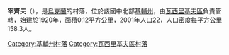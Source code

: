 {{coord|50|16|43|N|30|21|33|E|scale:30000|display=title}}

'''宰齊夫'''（{{lang-uk|Зайців}}），是[[烏克蘭|烏克蘭]]的村落，位於該國中北部[[基輔州|基輔州]]，由[[瓦西里基夫區|瓦西里基夫區]]負責管轄，始建於1920年，面積0.12平方公里，2001年人口22，人口密度每平方公里158.3人。

{{DEFAULTSORT:Зайців}}
[[Category:基輔州村落|Category:基輔州村落]]
[[Category:瓦西里基夫區村落|Category:瓦西里基夫區村落]]


{{Kiev-geo-stub}}
